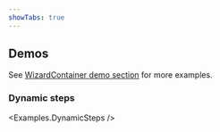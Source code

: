 ```yaml
---
showTabs: true
---
```



## Demos

See [WizardContainer demo section](/uilib/extensions/forms/Wizard/Container/demos) for more examples.

### Dynamic steps

<Examples.DynamicSteps />
